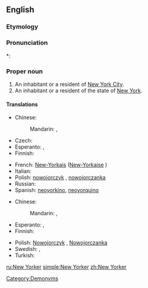 ==English==

===Etymology===
{{suffix|New York|er}}

===Pronunciation===
*: {{rhymes|ɔː(r)kə(r)}}

===Proper noun===
{{en-proper noun|New Yorkers}}

# An inhabitant or a resident of [[New York City]].
# An inhabitant or a resident of the state of [[New York]].

====Translations====
{{trans-top|An inhabitant or a resident of New York City}}
* Chinese:
*: Mandarin: {{t|cmn|紐約人|sc=Hani}}, {{t|cmn|纽约人|tr=Niǔyuērén|sc=Hani}}
* Czech: {{t-|cs|Newyorčan|m}}
* Esperanto: {{t-|eo|Nov-Jorkano|xs=Esperanto}},  {{t-|eo|Novjorkano|xs=Esperanto}}
* Finnish: {{t-|fi|newyorkilainen}}
{{trans-mid}}
* French: [[New-Yorkais]] {{m}} ([[New-Yorkaise]] {{f}})
* Italian: {{t-|it|newyorkese|m|f}}
* Polish: [[nowojorczyk]] {{m}}, [[nowojorczanka]] {{f}}
* Russian: {{t-|ru|нью-йоркец|m}}
* Spanish: [[neoyorkino]], [[neoyorquino]] {{m}}
{{trans-bottom}}

{{trans-top|An inhabitant or a resident of the state of New York}}
* Chinese:
*: Mandarin: {{t|cmn|紐約人|sc=Hani}}, {{t|cmn|纽约人|tr=Niǔyuērén|sc=Hani}}
* Esperanto: {{t|eo|Nov-Jorkiano|xs=Esperanto}},  {{t|eo|Novjorkiano|xs=Esperanto}}
* Finnish: {{t-|fi|newyorkilainen}}
{{trans-mid}}
* Polish: [[Nowojorczyk]] {{m}}, [[Nowojorczanka]] {{f}}
* Swedish: {{t|sv|new yorkare|c}},  {{t|sv|new yorkbo|c}}
* Turkish: {{t|tr|New Yorklu}}
{{trans-bottom}}

[[Category:Demonyms]]

[[ru:New Yorker]]
[[simple:New Yorker]]
[[zh:New Yorker]]